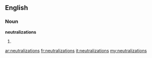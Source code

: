 ==English==

===Noun===
'''neutralizations'''

# {{plural of|[[neutralization]]}}

[[ar:neutralizations]]
[[fr:neutralizations]]
[[it:neutralizations]]
[[my:neutralizations]]